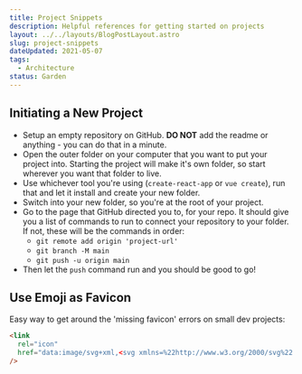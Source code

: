 ```yaml
---
title: Project Snippets
description: Helpful references for getting started on projects
layout: ../../layouts/BlogPostLayout.astro
slug: project-snippets
dateUpdated: 2021-05-07
tags:
  - Architecture
status: Garden
---
```


## Initiating a New Project

- Setup an empty repository on GitHub. **DO NOT** add the readme or anything - you can do that in a minute.
- Open the outer folder on your computer that you want to put your project into. Starting the project will make it's own folder, so start wherever you want that folder to live.
- Use whichever tool you're using (`create-react-app` or `vue create`), run that and let it install and create your new folder.
- Switch into your new folder, so you're at the root of your project.
- Go to the page that GitHub directed you to, for your repo. It should give you a list of commands to run to connect your repository to your folder. If not, these will be the commands in order:
  - `git remote add origin 'project-url'`
  - `git branch -M main`
  - `git push -u origin main`
- Then let the `push` command run and you should be good to go!

## Use Emoji as Favicon

Easy way to get around the 'missing favicon' errors on small dev projects:

```html
<link
  rel="icon"
  href="data:image/svg+xml,<svg xmlns=%22http://www.w3.org/2000/svg%22 viewBox=%220 0 100 100%22><text y=%22.9em%22 font-size=%2290%22>🎯</text></svg>"
/>
```
